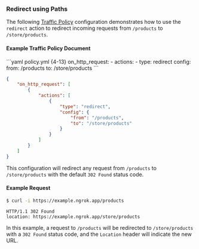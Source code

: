 ### Redirect using Paths

The following [Traffic Policy](/traffic-policy/)
configuration demonstrates how to use the `redirect` action to redirect incoming
requests from `/products` to `/store/products`.

#### Example Traffic Policy Document

<CodeGroup>
```yaml policy.yml {4-13}
on_http_request:
  - actions:
      - type: redirect
        config:
          from: /products
          to: /store/products
```

```json policy.json {5-12}
{
	"on_http_request": [
		{
			"actions": [
				{
					"type": "redirect",
					"config": {
						"from": "/products",
						"to": "/store/products"
					}
				}
			]
		}
	]
}
```

</CodeGroup>

This configuration will redirect any request from `/products` to `/store/products`
with the default `302 Found` status code.

#### Example Request

```bash
$ curl -i https://example.ngrok.app/products
```

```http
HTTP/1.1 302 Found
location: https://example.ngrok.app/store/products
```

In this example, a request to `/products` will be redirected to `/store/products`
with a `302 Found` status code, and the `Location` header will indicate the new
URL.
